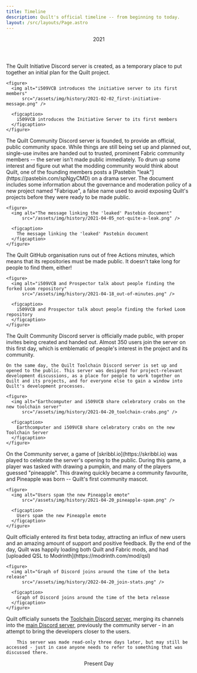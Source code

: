 ```yaml
---
title: Timeline
description: Quilt's official timeline -- from beginning to today.
layout: /src/layouts/Page.astro
---
```




<div class:list={["timeline", rtlSettings().rtl ? "is-rtl" : ""]}>
  <Header>2021</Header>

  <Item id="2021-02-02" title="February 2nd, 2021" icon="mdi:wrench">
    The Quilt Initiative Discord server is created, as a temporary place to put together an initial plan for the Quilt project.

    <figure>
      <img alt="i509VCB introduces the initiative server to its first members"
          src="/assets/img/history/2021-02-02_first-initiative-message.png" />

      <figcaption>
        i509VCB introduces the Initiative Server to its first members
      </figcaption>
    </figure>

  </Item>
  <Item id="2021-04-04" title="April 4th, 2021" icon="mdi:human-hand-truck">
    The Quilt Community Discord server is founded, to provide an official, public community space. While things are still being set up and planned out, single-use invites are handed out to trusted, prominent Fabric community members -- the server isn't made public immediately.
  </Item>
  <Item id="2021-04-05" title="April 5th, 2021" icon="mdi:eye-circle-outline">
    To drum up some interest and figure out what the modding community would think about Quilt, one of the founding members posts a [Pastebin "leak"](https://pastebin.com/spNgyCMD) on a drama server. The document includes some information about the governance and moderation policy of a new project named "Fabrique", a false name used to avoid exposing Quilt's projects before they were ready to be made public.

    <figure>
      <img alt="The message linking the 'leaked' Pastebin document"
          src="/assets/img/history/2021-04-05_not-quite-a-leak.png" />

      <figcaption>
        The message linking the 'leaked' Pastebin document
      </figcaption>
    </figure>

  </Item>
  <Item id="2021-04-17" title="April 17th, 2021" icon="cib:github">
    The Quilt GitHub organisation runs out of free Actions minutes, which means that its repositories must be made public. It doesn't take long for people to find them, either!

    <figure>
      <img alt="i509VCB and Prospector talk about people finding the forked Loom repository"
          src="/assets/img/history/2021-04-18_out-of-minutes.png" />

      <figcaption>
        i509VCB and Prospector talk about people finding the forked Loom repository
      </figcaption>
    </figure>

  </Item>
  <Item id="2021-04-20" title="April 20th, 2021" icon="mdi:message">
    The Quilt Community Discord server is officially made public, with proper invites being created and handed out. Almost 350 users join the server on this first day, which is emblematic of people's interest in the project and its community.

    On the same day, the Quilt Toolchain Discord server is set up and opened to the public. This server was designed for project-relevant development discussions, as a place for people to work together on Quilt and its projects, and for everyone else to gain a window into Quilt's development processes.

    <figure>
      <img alt="Earthcomputer and i509VCB share celebratory crabs on the new toolchain server"
          src="/assets/img/history/2021-04-20_toolchain-crabs.png" />

      <figcaption>
        Earthcomputer and i509VCB share celebratory crabs on the new Toolchain Server
      </figcaption>
    </figure>

  </Item>
  <Item id="2021-04-20-later" title="April 20th, 2021 (Later)" icon="pumpkin">
    On the Community server, a game of [skribbl.io](https://skribbl.io) was played to celebrate the server's opening to the public. During this game, a player was tasked with drawing a pumpkin, and many of the players guessed "pineapple". This drawing quickly became a community favourite, and Pineapple was born -- Quilt's first community mascot.

    <figure>
      <img alt="Users spam the new Pineapple emote"
          src="/assets/img/history/2021-04-20_pineapple-spam.png" />

      <figcaption>
        Users spam the new Pineapple emote
      </figcaption>
    </figure>

  </Item>
  <Item id="2021-04-22" title="April 20th, 2022" icon="mdi:tags">
    Quilt officially entered its first beta today, attracting an influx of new users and an amazing amount of support and positive feedback. By the end of the day, Quilt was happily loading both Quilt and Fabric mods, and had [uploaded QSL to Modrinth](https://modrinth.com/mod/qsl)

    <figure>
      <img alt="Graph of Discord joins around the time of the beta release"
          src="/assets/img/history/2022-04-20_join-stats.png" />

      <figcaption>
        Graph of Discord joins around the time of the beta release
      </figcaption>
    </figure>

  </Item>
  <Item id="2023-05-09" title="May 5th, 2023" icon="discord">
    Quilt officially sunsets the <a href={site.discordToolchain}>Toolchain Discord server</a>, merging its channels into the <a href={site.discordCommunity}>main Discord server</a>, previously the community server - in an attempt to bring the developers closer to the users.

		This server was made read-only three days later, but may still be accessed - just in case anyone needs to refer to something that was discussed there.
  </Item>
  <Header>Present Day</Header>
</div>
